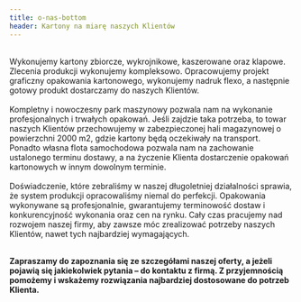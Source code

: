```yaml
---
title: o-nas-bottom
header: Kartony na miarę naszych Klientów
---
```


<br />
Wykonujemy kartony zbiorcze, wykrojnikowe, kaszerowane oraz klapowe. Zlecenia produkcji
wykonujemy kompleksowo. Opracowujemy projekt graficzny opakowania kartonowego, wykonujemy
nadruk flexo, a następnie gotowy produkt dostarczamy do naszych Klientów.
<br />
<br />
Kompletny i nowoczesny park maszynowy pozwala nam na wykonanie profesjonalnych i
trwałych opakowań. Jeśli zajdzie taka potrzeba, to towar naszych Klientów
przechowujemy w zabezpieczonej hali magazynowej o powierzchni 2000 m2, gdzie
kartony będą oczekiwały na transport. Ponadto własna flota samochodowa pozwala
nam na zachowanie ustalonego terminu dostawy, a na życzenie Klienta dostarczenie
opakowań kartonowych w innym dowolnym terminie.
<br />
<br />
Doświadczenie, które zebraliśmy w naszej długoletniej działalności sprawia, że system
produkcji opracowaliśmy niemal do perfekcji. Opakowania wykonywane są profesjonalnie,
gwarantujemy terminowość dostaw i konkurencyjność wykonania oraz cen na rynku. Cały
czas pracujemy nad rozwojem naszej firmy, aby zawsze móc zrealizować potrzeby naszych
Klientów, nawet tych najbardziej wymagających.
<br />
<br />

**Zapraszamy do zapoznania się ze szczegółami naszej oferty, a jeżeli pojawią
się jakiekolwiek pytania – do kontaktu z firmą. Z przyjemnością pomożemy i
wskażemy rozwiązania najbardziej dostosowane do potrzeb Klienta.**
